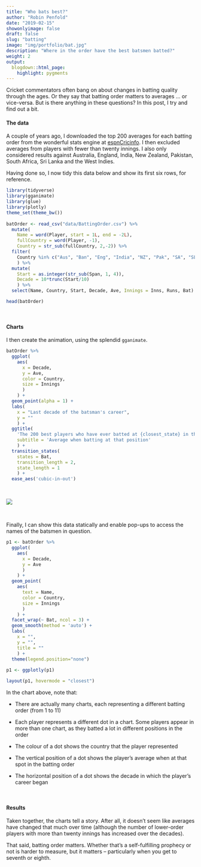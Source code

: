 ```yaml
---
title: "Who bats best?"
author: "Robin Penfold"
date: "2019-02-15"
showonlyimage: false
draft: false
slug: "batting"
image: "img/portfolio/bat.jpg"
description: "Where in the order have the best batsmen batted?"
weight: 2
output:
  blogdown::html_page:
    highlight: pygments
---
```


Cricket commentators often bang on about changes in batting quality through the ages. Or they say that batting order matters to averages ... or vice-versa. But is there anything in these questions? In this post, I try and find out a bit.

#### The data

A couple of years ago, I downloaded the top 200 averages for each batting order from the wonderful stats engine at [espnCricinfo](http://stats.espncricinfo.com/ci/engine/stats/index.html). I then excluded averages from players with fewer than twenty innings. I also only considered results against Australia, England, India, New Zealand, Pakistan, South Africa, Sri Lanka and the West Indies. 

Having done so, I now tidy this data below and show its first six rows, for reference.

```r
library(tidyverse)
library(gganimate)
library(glue)
library(plotly)
theme_set(theme_bw())
  
batOrder <- read_csv("data/BattingOrder.csv") %>% 
  mutate(
    Name = word(Player, start = 1L, end = -2L),
    fullCountry = word(Player, -1),
    Country = str_sub(fullCountry, 2,-2)) %>% 
  filter(
    Country %in% c("Aus", "Ban", "Eng", "India", "NZ", "Pak", "SA", "SL", "WI")
    ) %>% 
  mutate(
    Start = as.integer(str_sub(Span, 1, 4)),
    Decade = 10*trunc(Start/10)
    ) %>% 
  select(Name, Country, Start, Decade, Ave, Innings = Inns, Runs, Bat)

head(batOrder)
```

</br>

#### Charts

I then create the animation, using the splendid `gganimate`.

```r
batOrder %>% 
  ggplot(
    aes(
      x = Decade,
      y = Ave,
      color = Country, 
      size = Innings
      )
    ) +
  geom_point(alpha = 1) +
  labs(
    x = "Last decade of the batsman's career",
    y = ""
    ) +
  ggtitle(
    'The 200 best players who have ever batted at {closest_state} in the order',
    subtitle = 'Average when batting at that position'
    ) + 
  transition_states(
    states = Bat,
    transition_length = 2,
    state_length = 1
    ) + 
  ease_aes('cubic-in-out') 
```

</br> 

![](/portfolio/output.gif)

</br>

Finally, I can show this data statically and enable pop-ups to access the names of the batsmen in question.

```r
p1 <- batOrder %>% 
  ggplot(
    aes(
      x = Decade, 
      y = Ave
      )
    ) + 
  geom_point(
    aes(
      text = Name, 
      color = Country,
      size = Innings
      )
    ) + 
  facet_wrap(~ Bat, ncol = 3) +
  geom_smooth(method = 'auto') +
  labs(
    x = "",
    y = "",
    title = ""
    ) + 
  theme(legend.position="none")
 
p1 <- ggplotly(p1)

layout(p1, hovermode = "closest")
```

In the chart above, note that: 

  * There are actually many charts, each representing a different batting order (from 1 to 11)
  
  * Each player represents a different dot in a chart. Some players appear in more than one chart, as they batted a lot in different positions in the order
  
  * The colour of a dot shows the country that the player represented
  
  * The vertical position of a dot shows the player's average when at that spot in the batting order
  
  * The horizontal position of a dot shows the decade in which the player's career began

</br>

#### Results

Taken together, the charts tell a story. After all, it doesn't seem like averages have changed that much over time (although the number of lower-order players with more than twenty innings has increased over the decades).

That said, batting order matters. Whether that's a self-fulfilling prophecy or not is harder to measure, but it matters -- particularly when you get to seventh or eighth.
